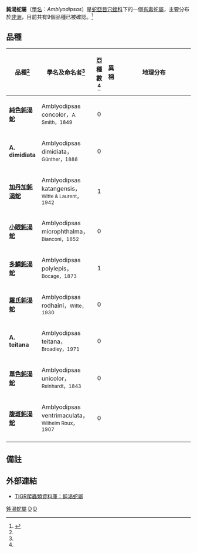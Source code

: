 {{Automatic Taxobox
| taxon = Amblyodipsas
| image = 
| image_caption = 
| authority = Peters，1857
}}

'''鈍渴蛇屬'''（[[學名|學名]]：''Amblyodipsas''）是[[蛇亞目|蛇亞目]][[穴蝰科|穴蝰科]]下的一個[[毒蛇|有毒]]蛇[[屬|屬]]，主要分布於[[非洲|非洲]]，目前共有9個品種已被確認。<ref name="ITIS">{{ITIS|ID=700180|taxon=''Amblyodipsas''|year=2007|date=5 September}}</ref>

==品種==
{|cellspacing=0 cellpadding=2 border=1 style="border-collapse: collapse;"
!bgcolor="#f0f0f0"|品種<ref name="ITIS"/>
!bgcolor="#f0f0f0"|學名及命名者<ref name="ITIS"/>
!bgcolor="#f0f0f0"|亞種數<ref name="ITIS"/>
!bgcolor="#f0f0f0"|異稱
!bgcolor="#f0f0f0"|地理分布
|-
|'''[[純色鈍渴蛇|純色鈍渴蛇]]'''
|Amblyodipsas concolor，<small>A. Smith，1849</small>
|align="center"|0
|
|style="width:40%"|
|-
|'''A. dimidiata'''
|Amblyodipsas dimidiata，<small>Günther，1888</small>
|align="center"|0
|
|
|-
|'''[[加丹加鈍渴蛇|加丹加鈍渴蛇]]'''
|Amblyodipsas katangensis，<small>Witte & Laurent，1942</small>
|align="center"|1
|
|
|-
|'''[[小眼鈍渴蛇|小眼鈍渴蛇]]'''
|Amblyodipsas microphthalma，<small>Bianconi，1852</small>
|align="center"|0
|
|
|-
|'''[[多鱗鈍渴蛇|多鱗鈍渴蛇]]'''
|Amblyodipsas polylepis，<small>Bocage，1873</small>
|align="center"|1
|
|
|-
|'''[[羅氏鈍渴蛇|羅氏鈍渴蛇]]'''
|Amblyodipsas rodhaini，<small>Witte，1930</small>
|align="center"|0
|
|
|-
|'''A. teitana'''
|Amblyodipsas teitana，<small>Broadley，1971</small>
|align="center"|0
|
|
|-
|'''[[單色鈍渴蛇|單色鈍渴蛇]]'''
|Amblyodipsas unicolor，<small>Reinhardt，1843</small>
|align="center"|0
|
|
|-
|'''[[腹斑鈍渴蛇|腹斑鈍渴蛇]]'''
|Amblyodipsas ventrimaculata，<small>Wilhelm Roux，1907</small>
|align="center"|0
|
|
|-
|}

==備註==
{{reflist}}

==外部連結==
*{{en}}[http://reptile-database.reptarium.cz/search.php?&genus=Amblyodipsas&submit=Search TIGR爬蟲類資料庫：鈍渴蛇屬] {{Wayback|url=http://reptile-database.reptarium.cz/search.php?&genus=Amblyodipsas&submit=Search |date=20190701112132 }}
{{taxonbar}}

[[Category:鈍渴蛇屬|]]
[[Category:穴蝰科|D]]
[[Category:_1857年描述的分类群|D]]